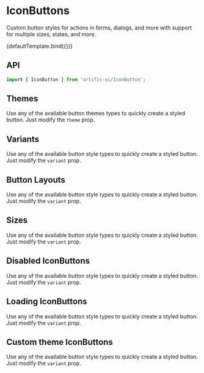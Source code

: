 
<Meta title="Components/IconButton" component={IconButton}/>

# IconButtons

Custom button styles for actions in forms, dialogs, and more with support for multiple sizes, states, and more.


<Canvas>
	<Story name="Default">{defaultTemplate.bind({})}</Story>
</Canvas>

## API

```jsx
import { IconButton } from 'artific-ui/IconButton';
```

<ArgsTable story="Default"/>

## Themes

Use any of the available button themes types to quickly create a styled button. Just modify the `theme` prop.

<Canvas>
	<Story name="Themes">
		<IconButton theme="primary" type="button"><i className='bx bxs-color-fill'></i></IconButton>
		<IconButton theme="secondary" type="button"><i className='bx bxs-color-fill'></i></IconButton>
		<IconButton theme="light" type="button"><i className='bx bxs-color-fill'></i></IconButton>
		<IconButton theme="dark" type="button"><i className='bx bxs-color-fill'></i></IconButton>
	</Story>
</Canvas>


## Variants

Use any of the available button style types to quickly create a styled button. Just modify the `variant` prop.

<Canvas>
	<Story name="Variants">
		<IconButton variant="default" type="button"><i className='bx bxs-color-fill'></i></IconButton>
		<IconButton variant="text" type="button"><i className='bx bxs-color-fill'></i></IconButton>
		<IconButton variant="outline" type="button"><i className='bx bxs-color-fill'></i></IconButton>
	</Story>
</Canvas>


## Button Layouts

Use any of the available button style types to quickly create a styled button. Just modify the `variant` prop.

<Canvas>
	<Story name="Button Layouts">
		<IconButton layout="default" type="button"><i className='bx bxs-color-fill'></i></IconButton>
		<IconButton layout="rounded" type="button"><i className='bx bxs-color-fill'></i></IconButton>
		<IconButton layout="pill" type="button"><i className='bx bxs-color-fill'></i></IconButton>
		<IconButton layout="no-radius" type="button"><i className='bx bxs-color-fill'></i></IconButton>
	</Story>
</Canvas>

## Sizes

Use any of the available button style types to quickly create a styled button. Just modify the `variant` prop.

<Canvas>
	<Story name="Sizes">
		<IconButton size="xs" type="button"><i className='bx bxs-color-fill'></i></IconButton>
		<IconButton size="sm" type="button"><i className='bx bxs-color-fill'></i></IconButton>
		<IconButton type="button"><i className='bx bxs-color-fill'></i></IconButton>
		<IconButton size="lg" type="button"><i className='bx bxs-color-fill'></i></IconButton>
		<IconButton size="xl" type="button"><i className='bx bxs-color-fill'></i></IconButton>
	</Story>
</Canvas>

## Disabled IconButtons

Use any of the available button style types to quickly create a styled button. Just modify the `variant` prop.

<Canvas>
	<Story name="Disabled IconButtons">
		<IconButton disabled type="button"><i className='bx bxs-color-fill'></i></IconButton>
		<IconButton disabled theme="light" type="button"><i className='bx bxs-color-fill'></i></IconButton>
		<IconButton disabled theme="dark" type="button"><i className='bx bxs-color-fill'></i></IconButton>
	</Story>
</Canvas>

## Loading IconButtons

Use any of the available button style types to quickly create a styled button. Just modify the `variant` prop.

<Canvas>
	<Story name="Loading IconButtons">
		<IconButton loading hideTextOnLoading loadingStyle="spin" type="button"><i
			className='bx bxs-color-fill'></i></IconButton>
		<IconButton loading hideTextOnLoading loadingStyle="grow" type="button"><i
			className='bx bxs-color-fill'></i></IconButton>
		<IconButton loading loadingStyle="grow" type="button"><i className='bx bxs-color-fill'></i></IconButton>
		<IconButton loading loadingDirection="after" type="button"><i className='bx bxs-color-fill'></i></IconButton>
		<IconButton loading loadingDirection="after" loadingStyle="grow" type="button"><i
			className='bx bxs-color-fill'></i></IconButton>
	</Story>
</Canvas>

## Custom theme IconButtons

Use any of the available button style types to quickly create a styled button. Just modify the `variant` prop.

<Canvas>
	<Story name="Custom theme IconButtons">
		<IconButton colorScheme={{
			background: 'linear-gradient(45deg, #e736f4, #673ab7)',
			backgroundColor: '#e736f4',
			color: 'white',
		}} type="button"><i className='bx bxs-color-fill'></i></IconButton>
		<IconButton colorScheme={{
			background: 'red',
			color: 'white',
		}} theme="light" type="button"><i className='bx bxs-color-fill'></i></IconButton>
		<IconButton colorScheme={{
			background: 'linear-gradient(45deg, #e736f4, #673ab7)',
			backgroundColor: '#e736f4',
			color: 'white',
		}} variant="outline" type="button"><i className='bx bxs-color-fill'></i></IconButton>
		<IconButton colorScheme={{
			background: 'red',
			color: 'white',
		}} variant="outline" theme="light" type="button"><i className='bx bxs-color-fill'></i></IconButton>
	</Story>
</Canvas>
